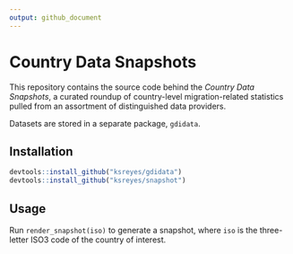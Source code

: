 ```yaml
---
output: github_document
---
```


# Country Data Snapshots

This repository contains the source code behind the *Country Data Snapshots*, a curated roundup of country-level migration-related statistics pulled from an assortment of distinguished data providers. 

Datasets are stored in a separate package, `gdidata`.

## Installation

```r
devtools::install_github("ksreyes/gdidata")
devtools::install_github("ksreyes/snapshot")
```

## Usage

Run `render_snapshot(iso)` to generate a snapshot, where `iso` is the three-letter ISO3 code of the country of interest. 
